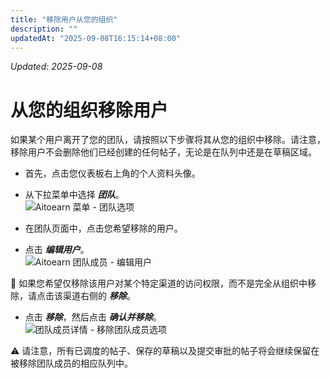 ```yaml
---
title: "移除用户从您的组织"
description: ""
updatedAt: "2025-09-08T16:15:14+08:00"
---
```

<!-- UPDATED_AT -->
_Updated: 2025-09-08_

# 从您的组织移除用户

如果某个用户离开了您的团队，请按照以下步骤将其从您的组织中移除。请注意，移除用户不会删除他们已经创建的任何帖子，无论是在队列中还是在草稿区域。

- 首先，点击您仪表板右上角的个人资料头像。
- 从下拉菜单中选择 ***团队***。  
![Aitoearn 菜单 - 团队选项](//d33v4339jhl8k0.cloudfront.net/docs/assets/64cb6cf86d4a3e191f237e66/图片s/67ae410201cf7a66bbc425a2/文件-lbYv1OzJMo.jpg)

- 在团队页面中，点击您希望移除的用户。
- 点击 ***编辑用户***。  
![Aitoearn 团队成员 - 编辑用户](//d33v4339jhl8k0.cloudfront.net/docs/assets/64cb6cf86d4a3e191f237e66/图片s/67ae409c29a45508db9a3933/文件-rh4Q6hNSQu.jpg)

📝 如果您希望仅移除该用户对某个特定渠道的访问权限，而不是完全从组织中移除，请点击该渠道右侧的 ***移除***。

- 点击 ***移除***，然后点击 ***确认并移除***。  
![团队成员详情 - 移除团队成员选项](//d33v4339jhl8k0.cloudfront.net/docs/assets/64cb6cf86d4a3e191f237e66/图片s/66b52bc7493fd0116031ed84/文件-1nhAKWKDTn.png)

⚠️ 请注意，所有已调度的帖子、保存的草稿以及提交审批的帖子将会继续保留在被移除团队成员的相应队列中。
